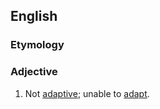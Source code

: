 ==English==

===Etymology===
{{prefix|en|non|adaptive}}

===Adjective===
{{en-adj|-}}

# Not [[adaptive]]; unable to [[adapt]].